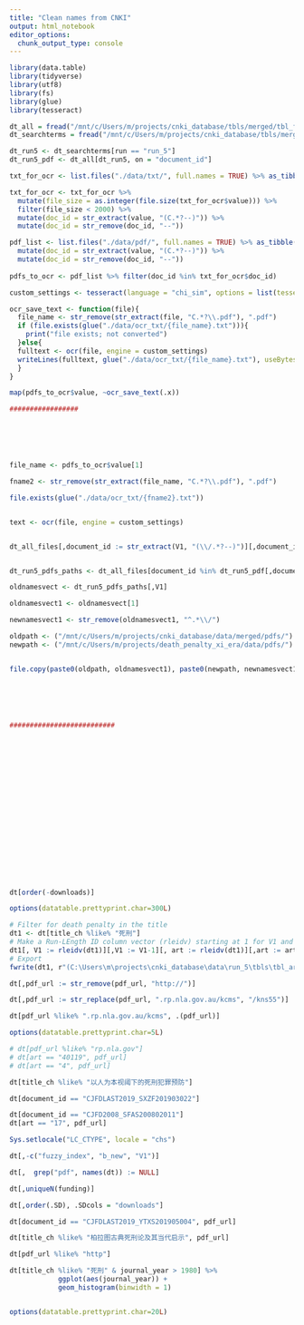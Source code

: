 ```yaml
---
title: "Clean names from CNKI"
output: html_notebook
editor_options: 
  chunk_output_type: console
---
```


```r

library(data.table)
library(tidyverse)
library(utf8)
library(fs)
library(glue)
library(tesseract)

dt_all = fread("/mnt/c/Users/m/projects/cnki_database/tbls/merged/tbl_final_to_run_7.csv", header = TRUE)
dt_searchterms = fread("/mnt/c/Users/m/projects/cnki_database/tbls/merged/tbl_final_to_run_7_search_term.csv", header = TRUE)

dt_run5 <- dt_searchterms[run == "run_5"]
dt_run5_pdf <- dt_all[dt_run5, on = "document_id"]

txt_for_ocr <- list.files("./data/txt/", full.names = TRUE) %>% as_tibble()

txt_for_ocr <- txt_for_ocr %>% 
  mutate(file_size = as.integer(file.size(txt_for_ocr$value))) %>% 
  filter(file_size < 2000) %>% 
  mutate(doc_id = str_extract(value, "(C.*?--)")) %>% 
  mutate(doc_id = str_remove(doc_id, "--"))

pdf_list <- list.files("./data/pdf/", full.names = TRUE) %>% as_tibble() %>% 
  mutate(doc_id = str_extract(value, "(C.*?--)")) %>% 
  mutate(doc_id = str_remove(doc_id, "--"))
  
pdfs_to_ocr <- pdf_list %>% filter(doc_id %in% txt_for_ocr$doc_id)

custom_settings <- tesseract(language = "chi_sim", options = list(tessedit_pageseg_mode = 1))

ocr_save_text <- function(file){
  file_name <- str_remove(str_extract(file, "C.*?\\.pdf"), ".pdf")
  if (file.exists(glue("./data/ocr_txt/{file_name}.txt"))){
    print("file exists; not converted")
  }else{
  fulltext <- ocr(file, engine = custom_settings)
  writeLines(fulltext, glue("./data/ocr_txt/{file_name}.txt"), useBytes = TRUE)
  }
}

map(pdfs_to_ocr$value, ~ocr_save_text(.x))

#################






file_name <- pdfs_to_ocr$value[1]

fname2 <- str_remove(str_extract(file_name, "C.*?\\.pdf"), ".pdf")

file.exists(glue("./data/ocr_txt/{fname2}.txt"))


text <- ocr(file, engine = custom_settings)


dt_all_files[,document_id := str_extract(V1, "(\\/.*?--)")][,document_id := str_remove(document_id, "\\/")][,document_id := str_remove(document_id, "\\--")]


dt_run5_pdfs_paths <- dt_all_files[document_id %in% dt_run5_pdf[,document_id]]

oldnamesvect <- dt_run5_pdfs_paths[,V1]

oldnamesvect1 <- oldnamesvect[1]

newnamesvect1 <- str_remove(oldnamesvect1, "^.*\\/")

oldpath <- ("/mnt/c/Users/m/projects/cnki_database/data/merged/pdfs/")
newpath <- ("/mnt/c/Users/m/projects/death_penalty_xi_era/data/pdfs/")


file.copy(paste0(oldpath, oldnamesvect1), paste0(newpath, newnamesvect1))






##########################




















dt[order(-downloads)]

options(datatable.prettyprint.char=300L)

# Filter for death penalty in the title
dt1 <- dt[title_ch %like% "死刑"] 
# Make a Run-LEngth ID column vector (rleidv) starting at 1 for V1 and art; then base it at 0 by minusing one.
dt1[, V1 := rleidv(dt1)][,V1 := V1-1][, art := rleidv(dt1)][,art := art-1]
# Export
fwrite(dt1, r"(C:\Users\m\projects\cnki_database\data\run_5\tbls\tbl_articles_run_5_reduced_1.csv)")

dt[,pdf_url := str_remove(pdf_url, "http://")]

dt[,pdf_url := str_replace(pdf_url, ".rp.nla.gov.au/kcms", "/kns55")]

dt[pdf_url %like% ".rp.nla.gov.au/kcms", .(pdf_url)]

options(datatable.prettyprint.char=5L)

# dt[pdf_url %like% "rp.nla.gov"]
# dt[art == "40119", pdf_url]
# dt[art == "4", pdf_url]

dt[title_ch %like% "以人为本视阈下的死刑犯罪预防"]

dt[document_id == "CJFDLAST2019_SXZF201903022"]

dt[document_id == "CJFD2008_SFAS200802011"]
dt[art == "17", pdf_url]

Sys.setlocale("LC_CTYPE", locale = "chs")

dt[,-c("fuzzy_index", "b_new", "V1")]

dt[,  grep("pdf", names(dt)) := NULL]

dt[,uniqueN(funding)]

dt[,order(.SD), .SDcols = "downloads"]

dt[document_id == "CJFDLAST2019_YTXS201905004", pdf_url]

dt[title_ch %like% "柏拉图古典死刑论及其当代启示", pdf_url]

dt[pdf_url %like% "http"]

dt[title_ch %like% "死刑" & journal_year > 1980] %>% 
            ggplot(aes(journal_year)) +
            geom_histogram(binwidth = 1)


options(datatable.prettyprint.char=20L)

```